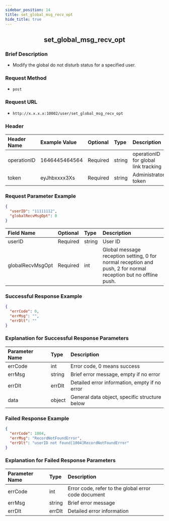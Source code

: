 ```yaml
---
sidebar_position: 14
title: set_global_msg_recv_opt
hide_title: true
---
```


<center>

## set_global_msg_recv_opt

</center>

### Brief Description
- Modify the global do not disturb status for a specified user.
### Request Method
- `post` 
### Request URL
- `http://x.x.x.x:10002/user/set_global_msg_recv_opt` 

### Header
| Header Name | Example Value | Optional | Type   | Description                           |
|:----------- |:------------- |:-------- |:------ |:------------------------------------- |
| operationID | 1646445464564 | Required | string | operationID for global link tracking  |
| token       | eyJhbxxxx3Xs  | Required | string | Administrator token                   |

### Request Parameter Example

```json
{
  "userID": "11111112",
  "globalRecvMsgOpt": 0
}
```
| Field Name        | Optional | Type  | Description                                                             |
|:----------------- |:-------- |:----- |:------------------------------------------------------------------------ |
| userID            | Required | string | User ID                                                                  |
| globalRecvMsgOpt  | Required | int    | Global message reception setting, 0 for normal reception and push, 2 for normal reception but no offline push. |

### Successful Response Example

```json
{
  "errCode": 0,
  "errMsg": "",
  "errDlt": ""
}
```
### Explanation for Successful Response Parameters

| Parameter Name | Type   | Description                            |
|:-------------- |:------ |:-------------------------------------- |
| errCode        | int    | Error code, 0 means success            |
| errMsg         | string | Brief error message, empty if no error |
| errDlt         | errDlt | Detailed error information, empty if no error |
| data           | object | General data object, specific structure below |

### Failed Response Example

```json
{
  "errCode": 1004,
  "errMsg": "RecordNotFoundError",
  "errDlt": "userID not found[1004]RecordNotFoundError"
}
```
### Explanation for Failed Response Parameters

| Parameter Name | Type   | Description                             |
|:-------------- |:------ |:--------------------------------------- |
| errCode        | int    | Error code, refer to the global error code document |
| errMsg         | string | Brief error message                     |
| errDlt         | errDlt | Detailed error information              |